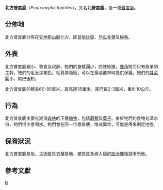 {{Speciesbox 
| taxon = Pudu mephistophiles
| authority = (de Winton, 1896)
| status = VU
| status_system = iucn3.1
| status_ref = <ref name=iucn>{{IUCN2008|assessors=Barrio, J. & Tirira, D.|year=2008|id=18847|title=Pudu mephistophiles|downloaded=2009-03-24}}</ref>
| image = Pudu mephistophiles.png
}}

'''北方普度鹿'''（''Pudu mephistophiles''），又名'''北普度鹿'''，是一種[[普度鹿|普度鹿]]。

==分佈地==
北方普度鹿分佈在[[安地斯山脈|安地斯山脈]]北方，即[[哥倫比亞|哥倫比亞]]、[[厄瓜多爾|厄瓜多爾]]及[[秘魯|秘魯]]。

==外表==
北方普度鹿細小、敦實及寂靜。牠們的身體圓小，四肢細緻，[[鹿角|鹿角]]短而只有簡單的主幹。牠們的毛呈深褐色，毛質厚而密，可以在穿過叢林時提供保護。牠們的[[耳朵|耳朵]]圓小，尾巴很短。

北方普度鹿的體長60-80厘米，肩高達35厘米，尾巴長2-3厘米，重8-10公斤。

==行為==
北方普度鹿主要吃潮濕[[森林|森林]]的下層[[植物|植物]]，包括[[蕨類|蕨類]]及[[葉子|葉子]]。由於牠們的食物充滿水份，牠們很少會喝水。牠們會在同一位置排便，堆成糞堆，可能是用來劃定地盤。

==保育狀況==
北方普度鹿易危，主因是失去棲息地、被掠食及與入侵的[[歐洲|歐洲]][[鹿|鹿]]種競爭所致。

== 參考文獻 ==
{{reflist}}

{{Artiodactyla|R.1}}

{{Taxonbar|from=Q1076540}}

[[Category:普度鹿屬|B]]